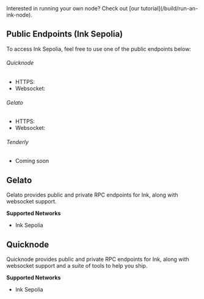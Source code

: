 
<Callout type="info" emoji="ℹ️">
  Interested in running your own node? Check out [our tutorial](/build/run-an-ink-node).
</Callout>

## Public Endpoints (Ink Sepolia)
To access Ink Sepolia, feel free to use one of the public endpoints below:

###### Quicknode
- HTTPS: <CopyableCode code="https://rpc-qnd-sepolia.inkonchain.com" />
- Websocket: <CopyableCode code="wss://rpc-qnd-sepolia.inkonchain.com" />

###### Gelato
- HTTPS: <CopyableCode code="https://rpc-gel-sepolia.inkonchain.com" />
- Websocket: <CopyableCode code="wss://ws-gel-sepolia.inkonchain.com" />

###### Tenderly
- Coming soon


## Gelato
Gelato provides public and private RPC endpoints for Ink, along with websocket support.

**Supported Networks**
- Ink Sepolia



## Quicknode
Quicknode provides public and private RPC endpoints for Ink, along with websocket support and a suite of tools to help you ship.

**Supported Networks**
- Ink Sepolia
